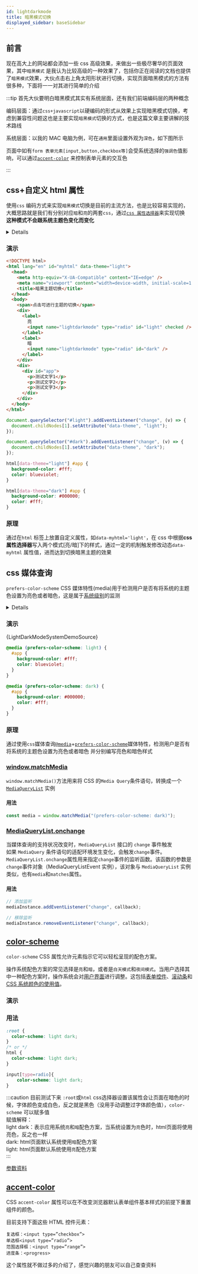 ```yaml
---
id: lightdarkmode
title: 暗黑模式切换
displayed_sidebar: baseSidebar
---
```




## 前言

现在高大上的网站都会添加一些 css 高级效果，来做出一些极尽奢华的页面效果，其中`暗黑模式` 是我认为比较高级的一种效果了，包括你正在阅读的文档也提供了`暗黑模式`效果，大伙点击右上角太阳形状进行切换，实现页面暗黑模式的方法有很多种，下面将一一对其进行简单的介绍

:::tip
首先大伙要明白暗黑模式其实有系统层面，还有我们前端编码层的两种概念

编码层面：通过`css+javascript`以硬编码的形式从效果上实现暗黑模式切换，考虑到兼容性问题这也是主要实现`暗黑模式`切换的方式，也是这篇文章主要讲解的技术路线

系统层面：以我的 MAC 电脑为例，可在`通用`里面设置外观为`深色`，如下图所示

页面中如有`form 表单元素[input,button,checkbox等]`会受系统选择的`强调色`值影响，可以通过[`accent-color`](https://developer.mozilla.org/en-US/docs/Web/CSS/accent-color) 来控制表单元素的交互色

<Thumbnail
  src="/myimage/lightdarkmode1.png"
  alt="Choose either AWS or GCP"
  width="556px"
/>
:::

## css+自定义 html 属性

使用`css` 编码方式来实现`暗黑模式`切换是目前的主流方法，也是比较容易实现的，大概思路就是我们有分别对应`暗`和`亮`的两套`css`，通过[`css 属性选择器`](https://www.w3school.com.cn/cssref/selector_attribute_value.asp)来实现切换  
**这种模式不会跟系统主题色变化而变化**

<Details summary={<summary>css属性选择器</summary>}>
CSS 属性选择器通过已经存在的属性名或属性值匹配元素。
#### 语法

[attr]
表示带有以 attr 命名的属性的元素。

[attr=value]
表示带有以 attr 命名的属性，且属性值为 value 的元素。

[attr~=value]
表示带有以 attr 命名的属性的元素，并且该属性是一个以空格作为分隔的值列表，其中至少有一个值为 value。

[attr|=value]
表示带有以 attr 命名的属性的元素，属性值为“value”或是以“value-”为前缀（"-"为连字符，Unicode 编码为 U+002D）开头。典型的应用场景是用来匹配语言简写代码（如 zh-CN，zh-TW 可以用 zh 作为 value）。

[attr^=value]
表示带有以 attr 命名的属性，且属性值是以 *value *开头的元素。

[attr$=value]
表示带有以 attr 命名的属性，且属性值是以 *value *结尾的元素。

[attr*=value]
表示带有以 attr 命名的属性，且属性值至少包含一个 *value *值的元素。

[attr operator value i]
在属性选择器的右方括号前添加一个用空格隔开的字母 i（或 I），可以在匹配属性值时忽略大小写（支持 ASCII 字符范围之内的字母）。

[attr operator value s] Experimental
在属性选择器的右方括号前添加一个用空格隔开的字母 s（或 S），可以在匹配属性值时区分大小写（支持 ASCII 字符范围之内的字母）。

#### 示例

```css
/* 存在 title 属性的<a> 元素 */
a[title] {
  color: purple;
}

/* 存在 href 属性并且属性值匹配"https://example.org"的<a> 元素 */
a[href="https://example.org"]
{
  color: green;
}

/* 存在 href 属性并且属性值包含"example"的<a> 元素 */
a[href*="example"] {
  font-size: 2em;
}

/* 存在 href 属性并且属性值结尾是".org"的<a> 元素 */
a[href$=".org"] {
  font-style: italic;
}

/* 存在 class 属性并且属性值包含以空格分隔的"logo"的<a>元素 */
a[class~="logo"] {
  padding: 2px;
}
```

</Details>

### 演示

<BrowserWindow>
<Tabs>
<TabItem value="html" label="html">

```html
<!DOCTYPE html>
<html lang="en" id="myhtml" data-theme="light">
  <head>
    <meta http-equiv="X-UA-Compatible" content="IE=edge" />
    <meta name="viewport" content="width=device-width, initial-scale=1.0" />
    <title>暗黑主题切换</title>
  </head>
  <body>
    <span>点击可进行主题的切换</span>
    <div>
      <label>
        亮
        <input name="lightdarkmode" type="radio" id="light" checked />
      </label>
      <label>
        暗
        <input name="lightdarkmode" type="radio" id="dark" />
      </label>
    </div>
    <div>
      <div id="app">
        <p>测试文字1</p>
        <p>测试文字2</p>
        <p>测试文字3</p>
      </div>
    </div>
  </body>
</html>
```

</TabItem>
<TabItem value="javascript" label="javascript">

```js
document.querySelector("#light").addEventListener("change", (v) => {
  document.childNodes[1].setAttribute("data-theme", "light");
});

document.querySelector("#dark").addEventListener("change", (v) => {
  document.childNodes[1].setAttribute("data-theme", "dark");
});
```

</TabItem>
<TabItem value="css" label="css">

```css
html[data-theme="light"] #app {
  background-color: #fff;
  color: blueviolet;
}

html[data-theme="dark"] #app {
  background-color: #000000;
  color: #fff;
}
```

</TabItem>
</Tabs>
<LightDarkModeDemo/>
</BrowserWindow>

### 原理

通过在`html` 标签上放置自定义属性，如`data-myhtml='light'`，在 css 中根据**css 属性选择器**写入两个模式[亮/暗]下的样式，通过一定的机制触发修改动态`data-myhtml` 属性值，进而达到切换暗黑主题的效果

## css 媒体查询

`prefers-color-scheme` CSS 媒体特性(media)用于检测用户是否有将系统的主题色设置为亮色或者暗色，这是属于<u>系统级别</u>的监测

<Details summary={<summary>prefers-color-scheme语法</summary>}>
no-preference
表示系统未得知用户在这方面的选项。在布尔值上下文中，其执行结果为 false。

light
表示用户已告知系统他们选择使用浅色主题的界面。

dark
表示用户已告知系统他们选择使用暗色主题的界面。

#### 使用

```css
 {
  /* 浅色/亮色主题 */
}
@media (prefers-color-scheme: dark) {
  .day.dark-scheme {
    background: #333;
    color: white;
  }
  .night.dark-scheme {
    background: black;
    color: #ddd;
  }
}
 {
  /* 暗色主题 */
}
@media (prefers-color-scheme: light) {
  .day.light-scheme {
    background: white;
    color: #555;
  }
  .night.light-scheme {
    background: #eee;
    color: black;
  }
}
```

</Details>

### 演示

<BrowserWindow>
<Tabs>
<TabItem value="html" label="tsx">
<CodeBlock language="tsx">{LightDarkModeSystemDemoSource}</CodeBlock>
</TabItem>
<TabItem value="css" label="css">

```css
@media (prefers-color-scheme: light) {
  #app {
    background-color: #fff;
    color: blueviolet;
  }
}

@media (prefers-color-scheme: dark) {
  #app {
    background-color: #000000;
    color: #fff;
  }
}
```

</TabItem>
</Tabs>
<LightDarkModeSystemDemo/>
</BrowserWindow>

### 原理

通过使用`css`媒体查询[`@media`](https://developer.mozilla.org/zh-CN/docs/Web/CSS/@media)+[`prefers-color-scheme`](https://developer.mozilla.org/zh-CN/docs/Web/CSS/@media/prefers-color-scheme)媒体特性，检测用户是否有将系统的主题色设置为亮色或者暗色
并分别编写亮色和暗色样式

### [window.matchMedia](https://developer.mozilla.org/zh-CN/docs/Web/API/Window/matchMedia)

`window.matchMedia()`方法用来将 CSS 的`Media Query`条件语句，转换成一个 [`MediaQueryList`](https://developer.mozilla.org/zh-CN/docs/Web/API/MediaQueryList) 实例

#### 用法

```js
const media = window.matchMedia("(prefers-color-scheme: dark)");
```

### [MediaQueryList.onchange](https://developer.mozilla.org/zh-CN/docs/Web/API/MediaQueryList/change_event)

当媒体查询的支持状况改变时，`MediaQueryList` 接口的 `change` 事件触发  
如果 `MediaQuery` 条件语句的适配环境发生变化，会触发`change`事件。`MediaQueryList.onchange`属性用来指定`change`事件的监听函数。该函数的参数是`change`事件对象（MediaQueryListEvent 实例），该对象与 `MediaQueryList` 实例类似，也有`media`和`matches`属性。

#### 用法

```js
// 添加监听
mediaInstance.addEventListener("change", callback);

// 移除监听
mediaInstance.removeEventListener("change", callback);
```

## [color-scheme](https://developer.mozilla.org/zh-CN/docs/Web/CSS/color-scheme)

`color-scheme` CSS 属性允许元素指示它可以轻松呈现的配色方案。

操作系统配色方案的常见选择是`亮`和`暗`，或者是`白天模式`和`夜间模式`。当用户选择其中一种配色方案时，操作系统会对<u>用户界面</u>进行调整。这包括<u>表单控件</u>、<u>滚动条</u>和 <u>CSS 系统颜色的使用值</u>。

### 演示
<LightDarkModeColorSchemeDemo/>

### 用法

```css
:root {
  color-scheme: light dark;
}
/* or */
html {
  color-scheme: light dark;
}

input[type=radio]{
    color-scheme: light dark;
}
```

:::caution
目前测试下来 `:root`或`html` css选择器设置该属性会让页面在暗色的时候，字体颜色变成白色，反之就是黑色（没用手动调整过字体颜色值），`color-scheme` 可以赋多值  
赋值解释：  
light dark：表示应用系统`亮`和`暗`配色方案，当系统设置为`亮`色时，html页面将使用亮色，反之也一样  
dark: html页面默认系统使用`暗`配色方案  
light: html页面默认系统使用`亮`配色方案  
:::

[参数资料](https://color-scheme-light-dark.netlify.app/?utm_source=CSS-Weekly&utm_campaign=Issue-516&utm_medium=web)

## [accent-color](https://developer.mozilla.org/en-US/docs/Web/CSS/accent-color)

CSS `accent-color` 属性可以在不改变浏览器默认表单组件基本样式的前提下重置组件的颜色。

目前支持下面这些 HTML 控件元素：

```
复选框：<input type=”checkbox”>
单选框<input type=”radio”>  
范围选择框：<input type=”range”>  
进度条：<progress>  
```
这个属性就不做过多的介绍了，感觉兴趣的朋友可以自己查查资料